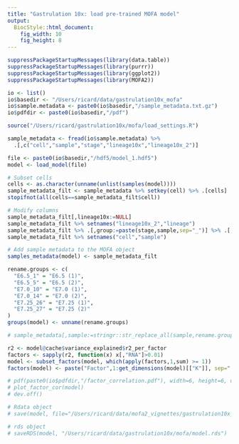 ```yaml
---
title: "Gastrulation 10x: load pre-trained MOFA model"
output: 
  BiocStyle::html_document: 
    fig_width: 10
    fig_height: 8
---
```


<!-- Load modules -->

```r
suppressPackageStartupMessages(library(data.table))
suppressPackageStartupMessages(library(purrr))
suppressPackageStartupMessages(library(ggplot2))
suppressPackageStartupMessages(library(MOFA2))
```

<!-- Define I/O -->

```r
io <- list()
io$basedir <- "/Users/ricard/data/gastrulation10x_mofa"
io$sample.metadata <- paste0(io$basedir,"/sample_metadata.txt.gz")
io$pdfdir <- paste0(io$basedir,"/pdf")
```

```r
source("/Users/ricard/gastrulation10x/mofa/load_settings.R")
```

<!-- Load sample metadata -->

```r
sample_metadata <- fread(io$sample.metadata) %>%
  .[,c("cell","sample","stage","lineage10x","lineage10x_2")]
```

<!-- Load model -->

```r
file <- paste0(io$basedir,"/hdf5/model_1.hdf5")
model <- load_model(file)
```

<!-- Add sample metadata to the model -->

```r
# Subset cells
cells <- as.character(unname(unlist(samples(model))))
sample_metadata_filt <- sample_metadata %>% setkey(cell) %>% .[cells]
stopifnot(all(cells==sample_metadata_filt$cell))

# Modify columns  
sample_metadata_filt[,lineage10x:=NULL]
sample_metadata_filt %>% setnames("lineage10x_2","lineage")
sample_metadata_filt %>% .[,group:=paste(stage,sample,sep="_")] %>% .[,sample:=NULL]
sample_metadata_filt %>% setnames("cell","sample")

# Add sample metadata to the MOFA object
samples_metadata(model) <- sample_metadata_filt
```
<!-- Rename groups -->

```r
rename.groups <- c(
  "E6.5_1" = "E6.5 (1)", 
  "E6.5_5" = "E6.5 (2)", 
  "E7.0_10" = "E7.0 (1)", 
  "E7.0_14" = "E7.0 (2)", 
  "E7.25_26" = "E7.25 (1)", 
  "E7.25_27" = "E7.25 (2)"
)
groups(model) <- unname(rename.groups)

# sample_metadata[,sample:=stringr::str_replace_all(sample,rename.groups)]
```

<!-- Subset factors -->

```r
r2 <- model@cache$variance_explained$r2_per_factor
factors <- sapply(r2, function(x) x[,"RNA"]>0.01)
model <- subset_factors(model, which(apply(factors,1,sum) >= 1))
factors(model) <- paste("Factor",1:get_dimensions(model)[["K"]], sep=" ")
```

<!-- Plot factors correlation -->

```r
# pdf(paste0(io$pdfdir,"/factor_correlation.pdf"), width=6, height=6, useDingbats = F)
# plot_factor_cor(model)
# dev.off()
```

<!-- Save model -->

```r
# Rdata object
# save(model, file="/Users/ricard/data/mofa2_vignettes/gastrulation10x_mofa.RData")

# rds object
# saveRDS(model, "/Users/ricard/data/gastrulation10x/mofa/model.rds")
```


